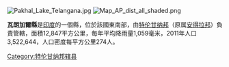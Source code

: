 [[Image:Pakhal_Lake_Telangana.jpg|thumb]]
[[Image:Map_AP_dist_all_shaded.png|thumb]]

'''瓦朗加爾縣'''是[[印度|印度]]的一個縣，位於該國東南部，由[[特伦甘纳邦|特伦甘纳邦]]（原属[[安得拉邦|安得拉邦]]）負責管轄，面積12,847平方公里，每年平均降雨量1,059毫米，2011年人口3,522,644，人口密度每平方公里274人。

{{印度行政区划小作品}}
[[Category:特伦甘纳邦辖县|Category:特伦甘纳邦辖县]]